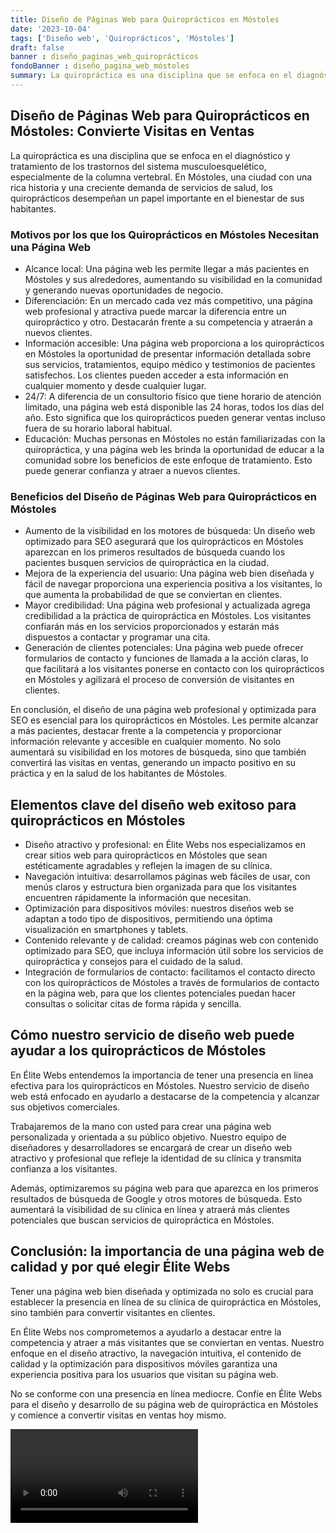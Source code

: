 ```yaml
---
title: Diseño de Páginas Web para Quiroprácticos en Móstoles
date: '2023-10-04'
tags: ['Diseño web', 'Quiroprácticos', 'Móstoles']
draft: false
banner : diseño_paginas_web_quiroprácticos
fondoBanner : diseño_pagina_web_móstoles
summary: La quiropráctica es una disciplina que se enfoca en el diagnóstico y tratamiento de los trastornos del sistema musculoesquelético, especialmente de la columna vertebral. En Móstoles, una ciudad con una rica historia y una creciente demanda de servicios de salud, los quiroprácticos desempeñan un papel importante en el bienestar de sus habitantes.
---
```


## Diseño de Páginas Web para Quiroprácticos en Móstoles: Convierte Visitas en Ventas

La quiropráctica es una disciplina que se enfoca en el diagnóstico y tratamiento de los trastornos del sistema musculoesquelético, especialmente de la columna vertebral. En Móstoles, una ciudad con una rica historia y una creciente demanda de servicios de salud, los quiroprácticos desempeñan un papel importante en el bienestar de sus habitantes.

### Motivos por los que los Quiroprácticos en Móstoles Necesitan una Página Web

- Alcance local: Una página web les permite llegar a más pacientes en Móstoles y sus alrededores, aumentando su visibilidad en la comunidad y generando nuevas oportunidades de negocio.
- Diferenciación: En un mercado cada vez más competitivo, una página web profesional y atractiva puede marcar la diferencia entre un quiropráctico y otro. Destacarán frente a su competencia y atraerán a nuevos clientes.
- Información accesible: Una página web proporciona a los quiroprácticos en Móstoles la oportunidad de presentar información detallada sobre sus servicios, tratamientos, equipo médico y testimonios de pacientes satisfechos. Los clientes pueden acceder a esta información en cualquier momento y desde cualquier lugar.
- 24/7: A diferencia de un consultorio físico que tiene horario de atención limitado, una página web está disponible las 24 horas, todos los días del año. Esto significa que los quiroprácticos pueden generar ventas incluso fuera de su horario laboral habitual.
- Educación: Muchas personas en Móstoles no están familiarizadas con la quiropráctica, y una página web les brinda la oportunidad de educar a la comunidad sobre los beneficios de este enfoque de tratamiento. Esto puede generar confianza y atraer a nuevos clientes.

### Beneficios del Diseño de Páginas Web para Quiroprácticos en Móstoles

- Aumento de la visibilidad en los motores de búsqueda: Un diseño web optimizado para SEO asegurará que los quiroprácticos en Móstoles aparezcan en los primeros resultados de búsqueda cuando los pacientes busquen servicios de quiropráctica en la ciudad.
- Mejora de la experiencia del usuario: Una página web bien diseñada y fácil de navegar proporciona una experiencia positiva a los visitantes, lo que aumenta la probabilidad de que se conviertan en clientes.
- Mayor credibilidad: Una página web profesional y actualizada agrega credibilidad a la práctica de quiropráctica en Móstoles. Los visitantes confiarán más en los servicios proporcionados y estarán más dispuestos a contactar y programar una cita.
- Generación de clientes potenciales: Una página web puede ofrecer formularios de contacto y funciones de llamada a la acción claras, lo que facilitará a los visitantes ponerse en contacto con los quiroprácticos en Móstoles y agilizará el proceso de conversión de visitantes en clientes.

En conclusión, el diseño de una página web profesional y optimizada para SEO es esencial para los quiroprácticos en Móstoles. Les permite alcanzar a más pacientes, destacar frente a la competencia y proporcionar información relevante y accesible en cualquier momento. No solo aumentará su visibilidad en los motores de búsqueda, sino que también convertirá las visitas en ventas, generando un impacto positivo en su práctica y en la salud de los habitantes de Móstoles.

<GifSeo />

<Cta />

## Elementos clave del diseño web exitoso para quiroprácticos en Móstoles

- Diseño atractivo y profesional: en Élite Webs nos especializamos en crear sitios web para quiroprácticos en Móstoles que sean estéticamente agradables y reflejen la imagen de su clínica.
- Navegación intuitiva: desarrollamos páginas web fáciles de usar, con menús claros y estructura bien organizada para que los visitantes encuentren rápidamente la información que necesitan.
- Optimización para dispositivos móviles: nuestros diseños web se adaptan a todo tipo de dispositivos, permitiendo una óptima visualización en smartphones y tablets.
- Contenido relevante y de calidad: creamos páginas web con contenido optimizado para SEO, que incluya información útil sobre los servicios de quiropráctica y consejos para el cuidado de la salud.
- Integración de formularios de contacto: facilitamos el contacto directo con los quiroprácticos de Móstoles a través de formularios de contacto en la página web, para que los clientes potenciales puedan hacer consultas o solicitar citas de forma rápida y sencilla.

## Cómo nuestro servicio de diseño web puede ayudar a los quiroprácticos de Móstoles

En Élite Webs entendemos la importancia de tener una presencia en línea efectiva para los quiroprácticos en Móstoles. Nuestro servicio de diseño web está enfocado en ayudarlo a destacarse de la competencia y alcanzar sus objetivos comerciales.

Trabajaremos de la mano con usted para crear una página web personalizada y orientada a su público objetivo. Nuestro equipo de diseñadores y desarrolladores se encargará de crear un diseño web atractivo y profesional que refleje la identidad de su clínica y transmita confianza a los visitantes.

Además, optimizaremos su página web para que aparezca en los primeros resultados de búsqueda de Google y otros motores de búsqueda. Esto aumentará la visibilidad de su clínica en línea y atraerá más clientes potenciales que buscan servicios de quiropráctica en Móstoles.

## Conclusión: la importancia de una página web de calidad y por qué elegir Élite Webs

Tener una página web bien diseñada y optimizada no solo es crucial para establecer la presencia en línea de su clínica de quiropráctica en Móstoles, sino también para convertir visitantes en clientes.

En Élite Webs nos comprometemos a ayudarlo a destacar entre la competencia y atraer a más visitantes que se conviertan en ventas. Nuestro enfoque en el diseño atractivo, la navegación intuitiva, el contenido de calidad y la optimización para dispositivos móviles garantiza una experiencia positiva para los usuarios que visitan su página web.

No se conforme con una presencia en línea mediocre. Confíe en Élite Webs para el diseño y desarrollo de su página web de quiropráctica en Móstoles y comience a convertir visitas en ventas hoy mismo.

<Video />

<CtaBot job='Quiroprácticos' city='Móstoles'/>

<Gmaps query='Móstoles+españa+maps' />